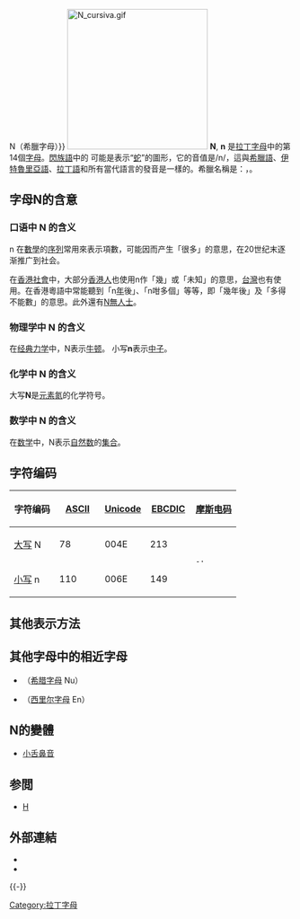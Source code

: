 {{selfref|关于维基百科中的關注度指引，请见[[Wikipedia:N|Wikipedia:N]]}}
{{About|[[拉丁字母|拉丁字母]]中的第14個[[字母|字母]]}}
{{Unreferenced|time=2021-01-04T16:47:22+00:00}}
{{Infobox Latin common|uc=N|lc=n|uuc=004E|ulc=006E|auc=78|alc=110|corrgrk=[[ν|ν]]|corrarab=[[ﻥ|ﻥ]]|corrcyr=[[н|н]]|corrarm=[[ն|ն]]|corrgeo=[[ნ|ნ]]|corrheb=[[נ|נ]]|corrph=[[File:Phoenician_nun.png|20px]]|lasound=ɛn|ensound=ɛn|desound=ɛn|frsound=ɛn|essound='eɲe|pysound=nɛ}}
{{Not|Ν{{!}}Ν（希臘字母）}}
[[File:N_cursiva.gif|250px]]
'''N''', '''n''' 是[[拉丁字母|拉丁字母]]中的第14個[[字母|字母]]。[[閃族語|閃族語]]中的{{lang|la|Nûn}} 可能是表示“[[蛇|蛇]]”的圖形，它的音值是/n/，這與[[希臘語|希臘語]]、[[伊特魯里亞語|伊特魯里亞語]]、[[拉丁語|拉丁語]]和所有當代語言的發音是一樣的。希臘名稱是：{{lang|el|Nυ}}，{{lang|el|Ny}}。

== 字母N的含意 ==
{{Main|N (消歧義)}}

=== 口语中 N 的含义 ===
n 在[[數學|數學]]的[[序列|序列]]常用來表示項數，可能因而产生「很多」的意思，在20世纪末逐渐推广到社会。

在[[香港社會|香港社會]]中，大部分[[香港人|香港人]]也使用n作「幾」或「未知」的意思，[[台灣|台灣]]也有使用。在香港粵語中常能聽到「n[[年|年]]後」、「n咁多個」等等，即「幾年後」及「多得不能數」的意思。此外還有[[N無人士|N無人士]]。

===物理学中 N 的含义===
在[[经典力学|经典力学]]中，N表示[[牛顿_(单位)|牛顿]]。
小写'''n'''表示[[中子|中子]]。

===化学中 N 的含义===
大写'''N'''是[[元素|元素]][[氮|氮]]的化学符号。

===数学中 N 的含义===
在[[数学|数学]]中，N表示[[自然数|自然数]]的[[集合|集合]]。

== 字符编码 ==
{| class="wikitable" style="text-align: center;"
!width="20%"|字符编码!!width="20%"|[[ASCII|ASCII]]!!width="20%"|[[Unicode|Unicode]]!!width="20%"|[[EBCDIC|EBCDIC]]!!width="20%"|[[摩斯电码|摩斯电码]]
|-
|[[大写字母|大写]] N||78||004E||213||rowspan="2"|<code>-·</code>
|-
|[[小写字母|小写]] n||110||006E||149
|}

== 其他表示方法 ==
{{Letter other reps
|NATO=November
|Morse=–·
|Character=N
|Braille=⠝
}}

== 其他字母中的相近字母 ==
* {{lang|el|[[Ν|Νν]]}}（[[希腊字母|希腊字母]] Nu）
* {{lang|ru|[[Н|Нн]]}}（[[西里尔字母|西里尔字母]] En）

== N的變體 ==
* {{IPA|[ɴ]}} [[小舌鼻音|小舌鼻音]]

== 参閲 ==
*[[Н|Н]]

==外部連結==
*{{Commons-inline|N}}
*{{Wiktionary-inline|n}}
{{-}}
{{Latin alphabet|state=collapsed}}
{{Derived letters N|state=collapsed}}

[[Category:拉丁字母|Category:拉丁字母]]